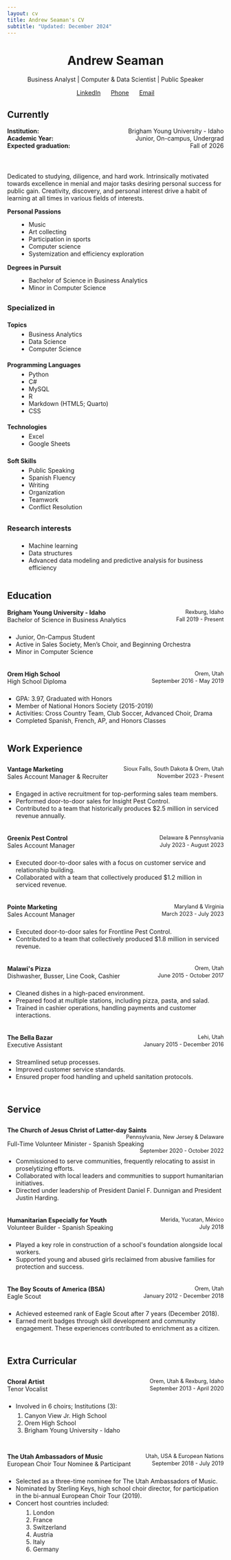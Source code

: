 ```yaml
---
layout: cv
title: Andrew Seaman's CV
subtitle: "Updated: December 2024"
---
```


<div style="text-align: center;">
<h1>Andrew Seaman</h1>
<p>Business Analyst | Computer & Data Scientist | Public Speaker</p>
<div style="text-align: center;">
<a href="https://www.linkedin.com/in/andrew-james-seaman/" style="margin-right: 20px;">LinkedIn</a>
<a href="tel:801-318-6464" style="margin-right: 20px;">Phone</a>
<a href="mailto:andrewjseaman17@gmail.com">Email</a>
</div>
</div>


## Currently
```{=html}
<!-- Headers -->
<div>
    <!-- Institution -->
    <p style="margin: 0;">
        <span style="font-weight: bold;">Institution:</span>
        <span style="float: right;">Brigham Young University - Idaho</span>
    </p>
    <!-- Academic Year -->
    <p style="clear: both; margin: 0;">
        <span style="font-weight: bold;">Academic Year:</span>
        <span style="float: right;">Junior, On-campus, Undergrad</span>
    </p>
    <!-- Expected graduation -->
    <p style="clear: both; margin: 0;">
        <span style="font-weight: bold;">Expected graduation:</span>
        <span style="float: right;">Fall of 2026</span>
    </p>
    <!-- Personal values and insight -->
    <p style="padding-top: 40px;">
        <span style ="float-left;">Dedicated to studying, diligence, and hard work. Intrinsically motivated towards excellence in menial and major tasks desiring personal success for public gain. Creativity, discovery, and personal interest drive a habit of learning at all times in various fields of interests.</span>
    </p>
</div>

<!-- Personal Passions -->
<div style="overflow: hidden;">
    <!-- Header -->
    <p style="margin: 0;">
        <span style="float: left; font-weight: bold;">Personal Passions</span>
    </p>
    <!-- Bullet List -->
    <ul style="text-align: left; padding-left: 50px; margin-top: 30px; margin-bottom: 5px;">
        <li>Music</li>
        <li>Art collecting</li>
        <li>Participation in sports</li>
        <li>Computer science</li>
        <li>Systemization and efficiency exploration</li>
    </ul>
</div>

<!-- Degrees in Pursuit -->
<div style="padding-top: 10px; overflow: hidden;">
    <!-- Header -->
    <p style="margin: 0;">
        <span style="float: left; font-weight: bold;">Degrees in Pursuit</span>
    </p>
    <!-- Bullet List -->
    <ul style="text-align: left; padding-left: 50px; margin-top: 30px; margin-bottom: 5px;">
        <li>Bachelor of Science in Business Analytics</li>
        <li>Minor in Computer Science</li>
    </ul>
</div>
```

### Specialized in
<!-- Topics, Programming Languages, Technologies, Soft Skills -->
```{=html}
<div style="overflow: hidden;">
    
    <!-- Topics -->
    <div style="padding-top: 5px;">
        <p style="margin: 0;">
            <span style="font-weight: bold;">Topics</span>
        </p>
        <ul style="text-align: left; padding-left: 50px; margin-top: 5px; margin-bottom: 5px;">
            <li>Business Analytics</li>
            <li>Data Science</li>
            <li>Computer Science</li>
        </ul>
    </div>

    <!-- Programming Languages -->
    <div style="padding-top: 15px;">
        <p style="margin: 0;">
            <span style="font-weight: bold;">Programming Languages</span>
        </p>
        <ul style="text-align: left; padding-left: 50px; margin-top: 5px; margin-bottom: 5px;">
            <li>Python</li>
            <li>C#</li>
            <li>MySQL</li>
            <li>R</li>
            <li>Markdown (HTML5; Quarto)</li>
            <li>CSS</li>
        </ul>
    </div>

    <!-- Technologies -->
    <div style="padding-top: 15px; padding-bottom: 3px;">
        <p style="margin: 0;">
            <span style="font-weight: bold;">Technologies</span>
        </p>
        <ul style="text-align: left; padding-left: 50px; margin-top: 5px; margin-bottom: 5px;">
            <li>Excel</li>
            <li>Google Sheets</li>
        </ul>
    </div>

    <!-- Soft Skills -->
    <div style="padding-top: 15px; padding-bottom: 3px;">
        <p style="margin: 0;">
            <span style="font-weight: bold;">Soft Skills</span>
        </p>
        <ul style="text-align: left; padding-left: 50px; margin-top: 5px; margin-bottom: 5px;">
            <li>Public Speaking</li>
            <li>Spanish Fluency</li>
            <li>Writing</li>
            <li>Organization</li>
            <li>Teamwork</li>
            <li>Conflict Resolution</li>
        </ul>
    </div>
</div>
```

### Research interests
```{=html}
<!-- Research interests -->
<div style="padding-bottom: 10px; overflow: hidden;">
    <ul style="text-align: left; padding-left: 50px; margin-top: 5px; margin-bottom: 5px;">
        <li>Machine learning</li>
        <li>Data structures</li>
        <li>Advanced data modeling and predictive analysis for business efficiency</li>
    </ul>
</div>
```

## Education
```{=html}
<div style=" padding-bottom: 10px;">
    <!-- Brigham Young University - Idaho -->
    <div style="overflow: hidden;">
        <!-- Header with aligned location -->
        <p style="margin: 0;">
            <span style="float: left; font-weight: bold;">Brigham Young University - Idaho</span>
            <span style="float: right; font-size: 0.9em;">Rexburg, Idaho</span>
        </p>
        <!-- Subheader with aligned timeframe -->
        <p style="clear: both; margin: 0;">
            <span style="float: left; font-weight: italic;">Bachelor of Science in Business Analytics</span>
            <span style="float: right; font-size: 0.9em;">Fall 2019 - Present</span>
        </p>
        <!-- Bullet List -->
        <ul style="text-align: left; padding-left: 20px; margin-top: 40px; margin-bottom: 5px;">
            <li>Junior, On-Campus Student</li>
            <li>Active in Sales Society, Men’s Choir, and Beginning Orchestra</li>
            <li>Minor in Computer Science</li>
        </ul>
    </div>


    <!-- Orem High School -->
    <div style="padding-top: 30px; overflow: hidden;">
        <!-- Header with aligned location -->
        <p style="margin: 0;">
            <span style="float: left; font-weight: bold;">Orem High School</span>
            <span style="float: right; font-size: 0.9em;">Orem, Utah</span>
        </p>
        <!-- Subheader with aligned timeframe -->
        <p style="clear: both; margin: 0;">
            <span style="float: left; font-weight: italic;">High School Diploma</span>
            <span style="float: right; font-size: 0.9em;">September 2016 - May 2019</span>
        </p>
        <!-- Bullet List -->
        <ul style="text-align: left; padding-left: 20px; margin-top: 40px; margin-bottom: 5px;">
            <li>GPA: 3.97, Graduated with Honors</li>
            <li>Member of National Honors Society (2015-2019)</li>
            <li>Activities: Cross Country Team, Club Soccer, Advanced Choir, Drama</li>
            <li>Completed Spanish, French, AP, and Honors Classes</li>
        </ul>
    </div>
</div>
```

## Work Experience
```{=html}
<!-- Vantage Marketing -->
<div style="padding-top: 10px; padding-bottom: 20px; overflow: hidden;">
    <!-- Header with aligned location -->
    <p style="margin: 0;">
        <span style="float: left; font-weight: bold;">Vantage Marketing</span>
        <span style="float: right; font-size: 0.9em;">Sioux Falls, South Dakota & Orem, Utah</span>
    </p>
    <!-- Subheader with aligned timeframe -->
    <p style="clear: both; margin: 0;">
        <span style="float: left; font-weight: italic;">Sales Account Manager & Recruiter</span>
        <span style="float: right; font-size: 0.9em;">November 2023 - Present</span>
    </p>
    <!-- Bullet List -->
    <ul style="text-align: left; padding-left: 20px; margin-top: 40px; margin-bottom: 5px;">
        <li>Engaged in active recruitment for top-performing sales team members.</li>
        <li>Performed door-to-door sales for Insight Pest Control.</li>
        <li>Contributed to a team that historically produces $2.5 million in serviced revenue annually.</li>
    </ul>
</div>

<!-- Greenix Pest Control -->
<div style="padding-top: 10px; padding-bottom: 20px; overflow: hidden;">
    <!-- Header with aligned location -->
    <p style="margin: 0;">
        <span style="float: left; font-weight: bold;">Greenix Pest Control</span>
        <span style="float: right; font-size: 0.9em;">Delaware & Pennsylvania</span>
    </p>
    <!-- Subheader with aligned timeframe -->
    <p style="clear: both; margin: 0;">
        <span style="float: left; font-weight: italic;">Sales Account Manager</span>
        <span style="float: right; font-size: 0.9em;">July 2023 - August 2023</span>
    </p>
    <!-- Bullet List -->
    <ul style="text-align: left; padding-left: 20px; margin-top: 40px; margin-bottom: 5px;">
        <li>Executed door-to-door sales with a focus on customer service and relationship building.</li>
        <li>Collaborated with a team that collectively produced $1.2 million in serviced revenue.</li>
    </ul>
</div>

<!-- Pointe Marketing -->
<div style="padding-top: 10px; padding-bottom: 20px; overflow: hidden;">
    <!-- Header with aligned location -->
    <p style="margin: 0;">
        <span style="float: left; font-weight: bold;">Pointe Marketing</span>
        <span style="float: right; font-size: 0.9em;">Maryland & Virginia</span>
    </p>
    <!-- Subheader with aligned timeframe -->
    <p style="clear: both; margin: 0;">
        <span style="float: left; font-weight: italic;">Sales Account Manager</span>
        <span style="float: right; font-size: 0.9em;">March 2023 - July 2023</span>
    </p>
    <!-- Bullet List -->
    <ul style="text-align: left; padding-left: 20px; margin-top: 40px; margin-bottom: 5px;">
        <li>Executed door-to-door sales for Frontline Pest Control.</li>
        <li>Contributed to a team that collectively produced $1.8 million in serviced revenue.</li>
    </ul>
</div>

<!-- Malawi's Pizza -->
<div style="padding-top: 10px; padding-bottom: 20px; overflow: hidden;">
    <!-- Header with aligned location -->
    <p style="margin: 0;">
        <span style="float: left; font-weight: bold;">Malawi's Pizza</span>
        <span style="float: right; font-size: 0.9em;">Orem, Utah</span>
    </p>
    <!-- Subheader with aligned timeframe -->
    <p style="clear: both; margin: 0;">
        <span style="float: left; font-weight: italic;">Dishwasher, Busser, Line Cook, Cashier</span>
        <span style="float: right; font-size: 0.9em;">June 2015 - October 2017</span>
    </p>
    <!-- Bullet List -->
    <ul style="text-align: left; padding-left: 20px; margin-top: 40px; margin-bottom: 5px;">
        <li>Cleaned dishes in a high-paced environment.</li>
        <li>Prepared food at multiple stations, including pizza, pasta, and salad.</li>
        <li>Trained in cashier operations, handling payments and customer interactions.</li>
    </ul>
</div>

<!-- The Bella Bazar -->
<div style="padding-top: 10px; padding-bottom: 20px; overflow: hidden;">
    <!-- Header with aligned location -->
    <p style="margin: 0;">
        <span style="float: left; font-weight: bold;">The Bella Bazar</span>
        <span style="float: right; font-size: 0.9em;">Lehi, Utah</span>
    </p>
    <!-- Subheader with aligned timeframe -->
    <p style="clear: both; margin: 0;">
        <span style="float: left; font-weight: italic;">Executive Assistant</span>
        <span style="float: right; font-size: 0.9em;">January 2015 - December 2016</span>
    </p>
    <!-- Bullet List -->
    <ul style="text-align: left; padding-left: 20px; margin-top: 40px; margin-bottom: 5px;">
        <li>Streamlined setup processes.</li>
        <li>Improved customer service standards.</li>
        <li>Ensured proper food handling and upheld sanitation protocols.</li>
    </ul>
</div>
```

## Service
```{=html}
<!-- The Church of Jesus Christ of Latter-day Saints -->
<div style="padding-top: 10px; padding-bottom: 20px; overflow: hidden;">
    <!-- Header with aligned location -->
    <p style="margin: 0;">
        <span style="float: left; font-weight: bold;">The Church of Jesus Christ of Latter-day Saints</span>
        <span style="float: right; font-size: 0.9em;">Pennsylvania, New Jersey & Delaware</span>
    </p>
    <!-- Subheader with aligned timeframe -->
    <p style="clear: both; margin: 0;">
        <span style="float: left; font-weight: italic;">Full-Time Volunteer Minister - Spanish Speaking</span>
        <span style="float: right; font-size: 0.9em;">September 2020 - October 2022</span>
    </p>
    <!-- Bullet List -->
    <ul style="text-align: left; padding-left: 20px; margin-top: 40px; margin-bottom: 5px;">
        <li>Commissioned to serve communities, frequently relocating to assist in proselytizing efforts.</li>
        <li>Collaborated with local leaders and communities to support humanitarian initiatives.</li>
        <li>Directed under leadership of President Daniel F. Dunnigan and President Justin Harding.</li>
    </ul>
</div>

<!-- Humanitarian Especially for Youth -->
<div style="padding-top: 10px; padding-bottom: 20px; overflow: hidden;">
    <!-- Header with aligned location -->
    <p style="margin: 0;">
        <span style="float: left; font-weight: bold;">Humanitarian Especially for Youth</span>
        <span style="float: right; font-size: 0.9em;">Merida, Yucatan, México</span>
    </p>
    <!-- Subheader with aligned timeframe -->
    <p style="clear: both; margin: 0;">
        <span style="float: left; font-weight: italic;">Volunteer Builder - Spanish Speaking</span>
        <span style="float: right; font-size: 0.9em;">July 2018</span>
    </p>
    <!-- Bullet List -->
    <ul style="text-align: left; padding-left: 20px; margin-top: 40px; margin-bottom: 5px;">
        <li>Played a key role in construction of a school's foundation alongside local workers.</li>
        <li>Supported young and abused girls reclaimed from abusive families for protection and success.</li>
    </ul>
</div>

<!-- The Boy Scouts of America (BSA) -->
<div style="padding-top: 10px; padding-bottom: 20px; overflow: hidden;">
    <!-- Header with aligned location  -->
    <p style="margin: 0;">
        <span style="float: left; font-weight: bold;">The Boy Scouts of America (BSA)</span>
        <span style="float:right; font-size: 0.9em;">Orem, Utah</span>
    </p>
    <!-- Subheader with aligned timeframe -->
    <p style="clear: both; margin: 0;">
        <span style="float:left; font-weight: italic;">Eagle Scout</span>
        <span style="float:right; font-size: 0.9em;">January 2012 - December 2018</span>
    </p>
    <!-- Bullet List -->
    <ul style="text-align: left; padding-left: 20px; margin-top: 40px; margin-bottom: 5px;">
        <li>Achieved esteemed rank of Eagle Scout after 7 years (December 2018).</li>
        <li>Earned merit badges through skill development and community engagement. These experiences contributed to enrichment as a citizen.</li>
    </ul>
</div>
```

## Extra Curricular
```{=html}
<!-- Choral Artist -->
<div style="padding-top: 10px; padding-bottom: 20px; overflow: hidden;">
    <!-- Header with aligned location  -->
    <p style="margin: 0;">
        <span style="float: left; font-weight: bold;">Choral Artist</span>
        <span style="float: right; font-size: 0.9em;">Orem, Utah & Rexburg, Idaho</span>
    </p>
    <!-- Subheader with aligned timeframe -->
    <p style="clear: both; margin: 0;">
        <span style="float: left; font-weight: italic;">Tenor Vocalist</span>
        <span style="float: right; font-size: 0.9em;">September 2013 - April 2020</span>
    </p>
    <!-- Bullet List -->
    <ul style="text-align: left; padding-left: 20px; margin-top: 40px; margin-bottom: 5px;">
        <li>Involved in 6 choirs; Institutions (3):</li>
    </ul>
    <!-- Ordered List -->
    <ol style="text-align: left; padding-left: 40px; margin-top: 5px;">
        <li>Canyon View Jr. High School</li>
        <li>Orem High School</li>
        <li>Brigham Young University - Idaho</li>
    </ol>
</div>

<!-- The Utah Ambassadors of Music -->
<div style="padding-top: 10px; padding-bottom: 20px; overflow: hidden;">
    <!-- Header with aligned location -->
    <p style="margin: 0;">
        <span style="float: left; font-weight: bold;">The Utah Ambassadors of Music</span>
        <span style="float: right; font-size: 0.9em;">Utah, USA & European Nations</span>
    </p>
    <!-- Subheader with aligned timeframe -->
    <p style="clear: both; margin: 0;">
        <span style="float: left; font-weight: italic;">European Choir Tour Nominee & Participant</span>
        <span style="float: right; font-size: 0.9em;">September 2018 - July 2019</span>
    </p>
    <!-- Bullet List -->
    <ul style="text-align: left; padding-left: 20px; margin-top: 40px; margin-bottom: 5px;">
        <li>Selected as a three-time nominee for The Utah Ambassadors of Music.</li>
        <li>Nominated by Sterling Keys, high school choir director, for participation in the bi-annual European Choir Tour (2019).</li>
        <li>Concert host countries included:</li>
        <ol style="text-align: left; padding-left: 40px; margin-top: 5px;">
            <li>London</li>
            <li>France</li>
            <li>Switzerland</li>
            <li>Austria</li>
            <li>Italy</li>
            <li>Germany</li>
        </ol>
    </ul>
</div>
```


<!-- ### Footer

Last updated: December 2024 -->